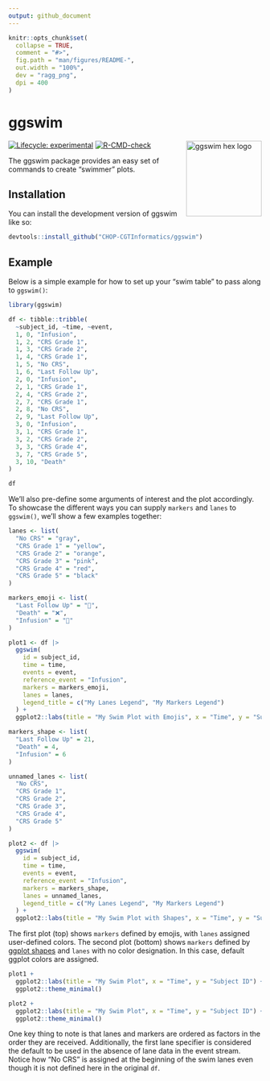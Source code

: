 ```yaml
---
output: github_document
---
```


<!-- README.md is generated from README.Rmd. Please edit that file -->

```r
knitr::opts_chunk$set(
  collapse = TRUE,
  comment = "#>",
  fig.path = "man/figures/README-",
  out.width = "100%",
  dev = "ragg_png",
  dpi = 400
)
```

# ggswim

<p align="center">

<img src="man/figures/ggswim.png" alt="ggswim hex logo" width="150" align="right"/>

</p>

<!-- badges: start -->
[![Lifecycle: experimental](https://img.shields.io/badge/lifecycle-experimental-orange.svg)](https://lifecycle.r-lib.org/articles/stages.html#experimental)
[![R-CMD-check](https://github.com/CHOP-CGTInformatics/ggswim/actions/workflows/R-CMD-check.yaml/badge.svg)](https://github.com/CHOP-CGTInformatics/ggswim/actions/workflows/R-CMD-check.yaml)
<!-- badges: end -->

The ggswim package provides an easy set of commands to create "swimmer" plots.

## Installation

You can install the development version of ggswim like so:

``` r
devtools::install_github("CHOP-CGTInformatics/ggswim")
```

## Example

Below is a simple example for how to set up your "swim table" to pass along to `ggswim()`:

```r
library(ggswim)

df <- tibble::tribble(
  ~subject_id, ~time, ~event,
  1, 0, "Infusion",
  1, 2, "CRS Grade 1",
  1, 3, "CRS Grade 2",
  1, 4, "CRS Grade 1",
  1, 5, "No CRS",
  1, 6, "Last Follow Up",
  2, 0, "Infusion",
  2, 1, "CRS Grade 1",
  2, 4, "CRS Grade 2",
  2, 7, "CRS Grade 1",
  2, 8, "No CRS",
  2, 9, "Last Follow Up",
  3, 0, "Infusion",
  3, 1, "CRS Grade 1",
  3, 2, "CRS Grade 2",
  3, 3, "CRS Grade 4",
  3, 7, "CRS Grade 5",
  3, 10, "Death"
)

df
```

We'll also pre-define some arguments of interest and the plot accordingly. To showcase the different ways you can supply `markers` and `lanes` to `ggswim()`, we'll show a few examples together:

```r
lanes <- list(
  "No CRS" = "gray",
  "CRS Grade 1" = "yellow",
  "CRS Grade 2" = "orange",
  "CRS Grade 3" = "pink",
  "CRS Grade 4" = "red",
  "CRS Grade 5" = "black"
)

markers_emoji <- list(
  "Last Follow Up" = "👤",
  "Death" = "❌",
  "Infusion" = "🏥"
)

plot1 <- df |>
  ggswim(
    id = subject_id,
    time = time,
    events = event,
    reference_event = "Infusion",
    markers = markers_emoji,
    lanes = lanes,
    legend_title = c("My Lanes Legend", "My Markers Legend")
  ) +
  ggplot2::labs(title = "My Swim Plot with Emojis", x = "Time", y = "Subject ID")

markers_shape <- list(
  "Last Follow Up" = 21,
  "Death" = 4,
  "Infusion" = 6
)

unnamed_lanes <- list(
  "No CRS",
  "CRS Grade 1",
  "CRS Grade 2",
  "CRS Grade 3",
  "CRS Grade 4",
  "CRS Grade 5"
)

plot2 <- df |>
  ggswim(
    id = subject_id,
    time = time,
    events = event,
    reference_event = "Infusion",
    markers = markers_shape,
    lanes = unnamed_lanes,
    legend_title = c("My Lanes Legend", "My Markers Legend")
  ) +
  ggplot2::labs(title = "My Swim Plot with Shapes", x = "Time", y = "Subject ID")
```

The first plot (top) shows `markers` defined by emojis, with `lanes` assigned user-defined colors. The second plot (bottom) shows `markers` defined by [ggplot shapes](https://r-graphics.org/recipe-scatter-shapes#discussion-28) and `lanes` with no color designation. In this case, default ggplot colors are assigned.

```r
plot1 +
  ggplot2::labs(title = "My Swim Plot", x = "Time", y = "Subject ID") +
  ggplot2::theme_minimal()
```

```r
plot2 +
  ggplot2::labs(title = "My Swim Plot", x = "Time", y = "Subject ID") +
  ggplot2::theme_minimal()
```

One key thing to note is that lanes and markers are ordered as factors in the order they are received. Additionally, the first lane specifier is considered the default to be used in the absence of lane data in the event stream. Notice how "No CRS" is assigned at the beginning of the swim lanes even though it is not defined here in the original `df`.
